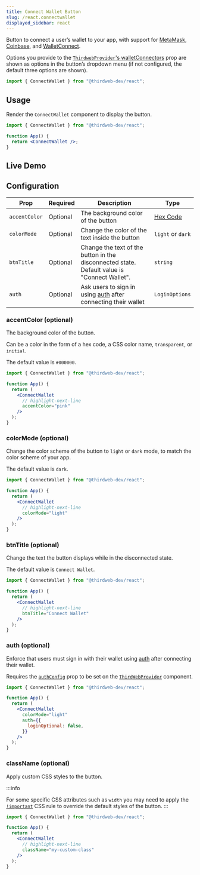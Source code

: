 ---
title: Connect Wallet Button
slug: /react.connectwallet
displayed_sidebar: react
---


Button to connect a user&rsquo;s wallet to your app, with support for
[MetaMask](/react/react.usemetamask),
[Coinbase](/react/react.usecoinbasewallet), and
[WalletConnect](/react/react.usewalletconnect).

Options you provide to the [`ThirdwebProvider`'s walletConnectors](/react/react.thirdwebprovider#walletconnectors)
prop are shown as options
in the button&rsquo;s dropdown menu (if not configured, the default three options are shown).

```jsx
import { ConnectWallet } from "@thirdweb-dev/react";
```

## Usage

Render the `ConnectWallet` component to display the button.

```jsx
import { ConnectWallet } from "@thirdweb-dev/react";

function App() {
  return <ConnectWallet />;
}
```

## Live Demo

<ConnectWalletEditor />

## Configuration

| Prop          | Required | Description                                                                                 | Type                                    |
| ------------- | -------- | ------------------------------------------------------------------------------------------- | --------------------------------------- |
| `accentColor` | Optional | The background color of the button                                                          | [Hex Code](https://htmlcolorcodes.com/) |
| `colorMode`   | Optional | Change the color of the text inside the button                                              | `light` or `dark`                       |
| `btnTitle`    | Optional | Change the text of the button in the disconnected state. Default value is "Connect Wallet". | `string`                                |
| `auth`        | Optional | Ask users to sign in using [auth](/auth) after connecting their wallet                      | `LoginOptions`                          |

### accentColor (optional)

The background color of the button.

Can be a color in the form of a hex code, a CSS color name, `transparent`, or `initial`.

The default value is `#000000`.

```jsx
import { ConnectWallet } from "@thirdweb-dev/react";

function App() {
  return (
    <ConnectWallet
      // highlight-next-line
      accentColor="pink"
    />
  );
}
```

### colorMode (optional)

Change the color scheme of the button to `light` or `dark` mode, to match the color scheme of your app.

The default value is `dark`.

```jsx
import { ConnectWallet } from "@thirdweb-dev/react";

function App() {
  return (
    <ConnectWallet
      // highlight-next-line
      colorMode="light"
    />
  );
}
```

### btnTitle (optional)

Change the text the button displays while in the disconnected state.

The default value is `Connect Wallet`.

```jsx
import { ConnectWallet } from "@thirdweb-dev/react";

function App() {
  return (
    <ConnectWallet
      // highlight-next-line
      btnTitle="Connect Wallet"
    />
  );
}
```

### auth (optional)

Enforce that users must sign in with their wallet using [auth](/auth) after connecting their wallet.

Requires the [`authConfig`](/react/react.thirdwebprovider#authconfig) prop to be set on the [`ThirdWebProvider`](/react/react.thirdwebprovider) component.

```jsx
import { ConnectWallet } from "@thirdweb-dev/react";

function App() {
  return (
    <ConnectWallet
      colorMode="light"
      auth={{
        loginOptional: false,
      }}
    />
  );
}
```

### className (optional)

Apply custom CSS styles to the button.

:::info

For some specific CSS attributes such as `width` you may need to apply the
[`!important`](https://developer.mozilla.org/en-US/docs/Web/CSS/Specificity#the_!important_exception)
CSS rule to override the default styles of the button.
:::

```jsx
import { ConnectWallet } from "@thirdweb-dev/react";

function App() {
  return (
    <ConnectWallet
      // highlight-next-line
      className="my-custom-class"
    />
  );
}
```
